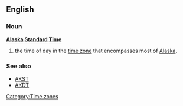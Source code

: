 ==English==
{{wikipedia}}
===Noun===
'''[[Alaska]] [[Standard]] [[Time]]'''
# the time of day in the [[time zone]] that encompasses most of [[Alaska]].

===See also===
*[[AKST]]
*[[AKDT]]

[[Category:Time zones]]